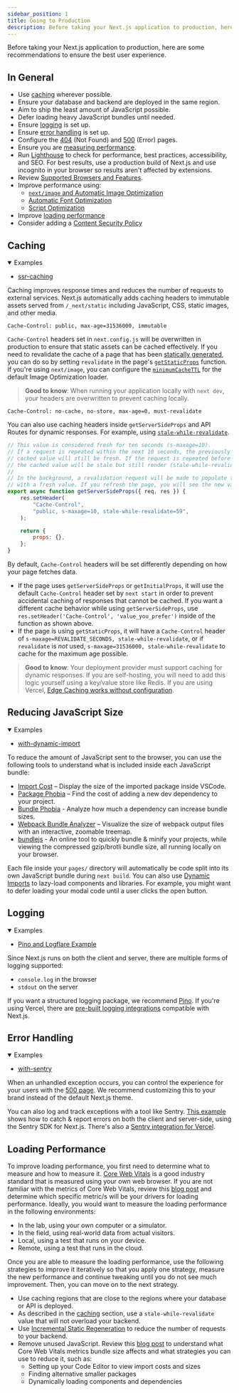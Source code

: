 ```yaml
---
sidebar_position: 1
title: Going to Production
description: Before taking your Next.js application to production, here are some recommendations to ensure the best user experience.
---
```


Before taking your Next.js application to production, here are some recommendations to ensure the best user experience.

## In General

-   Use [caching](#caching) wherever possible.
-   Ensure your database and backend are deployed in the same region.
-   Aim to ship the least amount of JavaScript possible.
-   Defer loading heavy JavaScript bundles until needed.
-   Ensure [logging](#logging) is set up.
-   Ensure [error handling](#error-handling) is set up.
-   Configure the [404](/docs/pages/building-your-application/routing/custom-error#404-page) (Not Found) and [500](/docs/pages/building-your-application/routing/custom-error#500-page) (Error) pages.
-   Ensure you are [measuring performance](/docs/pages/building-your-application/optimizing/analytics).
-   Run [Lighthouse](https://developers.google.com/web/tools/lighthouse) to check for performance, best practices, accessibility, and SEO. For best results, use a production build of Next.js and use incognito in your browser so results aren't affected by extensions.
-   Review [Supported Browsers and Features](/docs/architecture/supported-browsers).
-   Improve performance using:
    -   [`next/image` and Automatic Image Optimization](/docs/pages/building-your-application/optimizing/images)
    -   [Automatic Font Optimization](/docs/pages/building-your-application/optimizing/fonts)
    -   [Script Optimization](/docs/pages/building-your-application/optimizing/scripts)
-   Improve [loading performance](#loading-performance)
-   Consider adding a [Content Security Policy](/docs/pages/building-your-application/configuring/content-security-policy)

## Caching

<details open>
  <summary>Examples</summary>

-   [ssr-caching](https://github.com/vercel/next.js/tree/canary/examples/ssr-caching)

</details>

Caching improves response times and reduces the number of requests to external services. Next.js automatically adds caching headers to immutable assets served from `/_next/static` including JavaScript, CSS, static images, and other media.

```terminal
Cache-Control: public, max-age=31536000, immutable
```

`Cache-Control` headers set in `next.config.js` will be overwritten in production to ensure that static assets can be cached effectively. If you need to revalidate the cache of a page that has been [statically generated](/docs/pages/building-your-application/rendering/static-site-generation), you can do so by setting `revalidate` in the page's [`getStaticProps`](/docs/pages/building-your-application/data-fetching/get-static-props) function. If you're using `next/image`, you can configure the [`minimumCacheTTL`](/docs/pages/api-reference/components/image#minimumcachettl) for the default Image Optimization loader.

> **Good to know**: When running your application locally with `next dev`, your headers are overwritten to prevent caching locally.

```terminal
Cache-Control: no-cache, no-store, max-age=0, must-revalidate
```

You can also use caching headers inside `getServerSideProps` and API Routes for dynamic responses. For example, using [`stale-while-revalidate`](https://web.dev/stale-while-revalidate/).

```jsx
// This value is considered fresh for ten seconds (s-maxage=10).
// If a request is repeated within the next 10 seconds, the previously
// cached value will still be fresh. If the request is repeated before 59 seconds,
// the cached value will be stale but still render (stale-while-revalidate=59).
//
// In the background, a revalidation request will be made to populate the cache
// with a fresh value. If you refresh the page, you will see the new value.
export async function getServerSideProps({ req, res }) {
	res.setHeader(
		"Cache-Control",
		"public, s-maxage=10, stale-while-revalidate=59",
	);

	return {
		props: {},
	};
}
```

By default, `Cache-Control` headers will be set differently depending on how your page fetches data.

-   If the page uses `getServerSideProps` or `getInitialProps`, it will use the default `Cache-Control` header set by `next start` in order to prevent accidental caching of responses that cannot be cached. If you want a different cache behavior while using `getServerSideProps`, use `res.setHeader('Cache-Control', 'value_you_prefer')` inside of the function as shown above.
-   If the page is using `getStaticProps`, it will have a `Cache-Control` header of `s-maxage=REVALIDATE_SECONDS, stale-while-revalidate`, or if `revalidate` is _not_ used, `s-maxage=31536000, stale-while-revalidate` to cache for the maximum age possible.

> **Good to know**: Your deployment provider must support caching for dynamic responses. If you are self-hosting, you will need to add this logic yourself using a key/value store like Redis. If you are using Vercel, [Edge Caching works without configuration](https://vercel.com/docs/edge-network/caching?utm_source=next-site&utm_medium=docs&utm_campaign=next-website).

## Reducing JavaScript Size

<details open>
  <summary>Examples</summary>

-   [with-dynamic-import](https://github.com/vercel/next.js/tree/canary/examples/with-dynamic-import)

</details>

To reduce the amount of JavaScript sent to the browser, you can use the following tools to understand what is included inside each JavaScript bundle:

-   [Import Cost](https://marketplace.visualstudio.com/items?itemName=wix.vscode-import-cost) – Display the size of the imported package inside VSCode.
-   [Package Phobia](https://packagephobia.com/) – Find the cost of adding a new dev dependency to your project.
-   [Bundle Phobia](https://bundlephobia.com/) - Analyze how much a dependency can increase bundle sizes.
-   [Webpack Bundle Analyzer](https://github.com/vercel/next.js/tree/canary/packages/next-bundle-analyzer) – Visualize the size of webpack output files with an interactive, zoomable treemap.
-   [bundlejs](https://bundlejs.com/) - An online tool to quickly bundle & minify your projects, while viewing the compressed gzip/brotli bundle size, all running locally on your browser.

Each file inside your `pages/` directory will automatically be code split into its own JavaScript bundle during `next build`. You can also use [Dynamic Imports](/docs/pages/building-your-application/optimizing/lazy-loading) to lazy-load components and libraries. For example, you might want to defer loading your modal code until a user clicks the open button.

## Logging

<details open>
  <summary>Examples</summary>

-   [Pino and Logflare Example](https://github.com/Logflare/next-pino-logflare-logging-example)

</details>

Since Next.js runs on both the client and server, there are multiple forms of logging supported:

-   `console.log` in the browser
-   `stdout` on the server

If you want a structured logging package, we recommend [Pino](https://www.npmjs.com/package/pino). If you're using Vercel, there are [pre-built logging integrations](https://vercel.com/integrations?utm_source=next-site&utm_medium=docs&utm_campaign=next-website#logging) compatible with Next.js.

## Error Handling

<details open>
  <summary>Examples</summary>

-   [with-sentry](https://github.com/vercel/next.js/tree/canary/examples/with-sentry)

</details>

When an unhandled exception occurs, you can control the experience for your users with the [500 page](/docs/pages/building-your-application/routing/custom-error#500-page). We recommend customizing this to your brand instead of the default Next.js theme.

You can also log and track exceptions with a tool like Sentry. [This example](https://github.com/vercel/next.js/tree/canary/examples/with-sentry) shows how to catch & report errors on both the client and server-side, using the Sentry SDK for Next.js. There's also a [Sentry integration for Vercel](https://vercel.com/integrations/sentry?utm_source=next-site&utm_medium=docs&utm_campaign=next-website).

## Loading Performance

To improve loading performance, you first need to determine what to measure and how to measure it. [Core Web Vitals](https://vercel.com/blog/core-web-vitals?utm_source=next-site&utm_medium=docs&utm_campaign=next-website) is a good industry standard that is measured using your own web browser. If you are not familiar with the metrics of Core Web Vitals, review this [blog post](https://vercel.com/blog/core-web-vitals?utm_source=next-site&utm_medium=docs&utm_campaign=next-website) and determine which specific metric/s will be your drivers for loading performance. Ideally, you would want to measure the loading performance in the following environments:

-   In the lab, using your own computer or a simulator.
-   In the field, using real-world data from actual visitors.
-   Local, using a test that runs on your device.
-   Remote, using a test that runs in the cloud.

Once you are able to measure the loading performance, use the following strategies to improve it iteratively so that you apply one strategy, measure the new performance and continue tweaking until you do not see much improvement. Then, you can move on to the next strategy.

-   Use caching regions that are close to the regions where your database or API is deployed.
-   As described in the [caching](#caching) section, use a `stale-while-revalidate` value that will not overload your backend.
-   Use [Incremental Static Regeneration](/docs/pages/building-your-application/data-fetching/incremental-static-regeneration) to reduce the number of requests to your backend.
-   Remove unused JavaScript. Review this [blog post](https://calibreapp.com/blog/bundle-size-optimization) to understand what Core Web Vitals metrics bundle size affects and what strategies you can use to reduce it, such as:
    -   Setting up your Code Editor to view import costs and sizes
    -   Finding alternative smaller packages
    -   Dynamically loading components and dependencies
